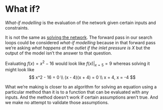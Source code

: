 # What if?

*What-if modelling* is the evaluation of the network given certain inputs and constraints.

It is not the same as [solving the network](solving.qmd). The forward pass in our search loops could be considered *what-if modelling* because in that forward pass we're asking *what happens at the outlet if the inlet pressure is X* but the output of the model isn't the answer to that question.

Evaluating $f(x) = x^2 - 16$ would look like $f(x)\vert_{x=5} = 9$ whereas solving it might look like
$$
x^2 - 16 = 0 \\
(x - 4)(x + 4) = 0 \\
x = 4, x = -4
$$

What we're making is closer to an algorithm for solving an equation using a particular method than it is to a function that can be evaluated with any inputs. And the method doesn't work if certain assumptions aren't true. And we make no attempt to validate those assumptions.